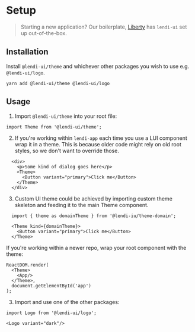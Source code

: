 # Setup

> Starting a new application? Our boilerplate, [Liberty](https://bitbucket.org/lendi-dev/liberty/src/master/) has `lendi-ui` set up out-of-the-box.

## Installation

Install `@lendi-ui/theme` and whichever other packages you wish to use e.g. `@lendi-ui/logo`.

```
yarn add @lendi-ui/theme @lendi-ui/logo
```

## Usage

1. Import `@lendi-ui/theme` into your root file:

  ```
  import Theme from '@lendi-ui/theme';
  ```


2. If you're working within `lendi-app` each time you use a LUI component wrap it in a theme. This is 
  because older code might rely on old root styles, so we don't want to override those. 
  ```
    <div>
      <p>Some kind of dialog goes here</p>
      <Theme>
        <Button variant="primary">Click me</Button>
      </Theme>
    </div>
  ```

3. Custom UI theme could be achieved by importing custom theme skeleton and feeding it to the main Theme
  component.
  ```
    import { theme as domainTheme } from '@lendi-iu/theme-domain';
    
    <Theme kind={domainTheme}>
      <Button variant="primary">Click me</Button>
    </Theme>
  ```


  If you're working within a newer repo, wrap your root component with the theme:

  ```
  ReactDOM.render(
    <Theme>
      <App/>
    </Theme>,
    document.getElementById('app')
  );
  ```

3. Import and use one of the other packages:

  ```
  import Logo from '@lendi-ui/logo';

  <Logo variant="dark"/>
  ```


